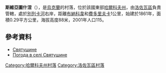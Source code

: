 {{coord|49|12|0|N|36|33|31|E|scale:100000_region:UA|display=title}}

'''斯維亞圖什涅'''（{{lang-uk|Святушине}}），是[[烏克蘭|烏克蘭]]的村落，位於該國東部[[哈爾科夫州|哈爾科夫州]]，由[[洛佐瓦區|洛佐瓦區]]負責管轄，處於[[別列卡河|別列卡河]]右岸，距離[[布納科韋|布納科韋]]和[[費多里夫卡_(洛佐瓦區)|費多里夫卡]]1公里，始建於1861年，面積0.29平方公里，海拔高度88米，2001年人口115。

==參考資料==
*[http://w1.c1.rada.gov.ua/pls/z7502/A005?rdat1=09.01.2009&rf7571=33664 Святушине]{{dead link|date=2018年3月 |bot=InternetArchiveBot |fix-attempted=yes }}
* [http://weather.in.ua/ua/har'kovskaja/23477 Погода в селі Святушине]{{Wayback|url=http://weather.in.ua/ua/har%27kovskaja/23477 |date=20160323040024 }}

{{DEFAULTSORT:Святушине}}
[[Category:哈爾科夫州村落|Category:哈爾科夫州村落]]
[[Category:洛佐瓦區村落|Category:洛佐瓦區村落]]


{{Kharkiv-geo-stub}}